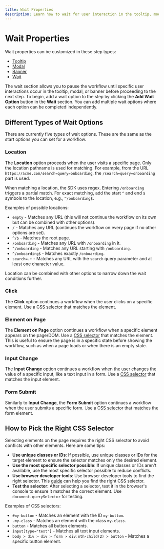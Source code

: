 ```yaml
---
title: Wait Properties
description: Learn how to wait for user interaction in the tooltip, modal, or banner.
---
```


# Wait Properties

Wait properties can be customized in these step types:

- [Tooltip](/step-types/tooltip)
- [Modal](/step-types/modal)
- [Banner](/step-types/banner)
- [Wait](/step-types/wait)

The wait section allows you to pause the workflow until specific user interactions occur in the tooltip, modal, or banner before proceeding to the next step. To begin, add a wait option to the step by clicking the **Add Wait Option** button in the **Wait** section. You can add multiple wait options where each option can be completed independently.

## Different Types of Wait Options

There are currently five types of wait options. These are the same as the start options you can set for a workflow.

### Location

The **Location** option proceeds when the user visits a specific page. Only the location pathname is used for matching. For example, from the URL `https://acme.com/search=query=onboarding`, the `/search=query=onboarding` part is used.

When matching a location, the SDK uses regex. Entering `/onboarding` triggers a partial match. For exact matching, add the start `^` and end `$` symbols to the location, e.g., `^/onboarding$`.

Examples of possible locations:

- `empty` - Matches any URL (this will not continue the workflow on its own but can be combined with other options).
- `/` - Matches any URL (continues the workflow on every page if no other options are set).
- `^/$` - Matches the root page.
- `/onboarding` - Matches any URL with `/onboarding` in it.
- `^/onboarding` - Matches any URL starting with `/onboarding`.
- `^/onboarding$` - Matches exactly `/onboarding`.
- `search=.+` - Matches any URL with the `search` query parameter and at least one character value.

Location can be combined with other options to narrow down the wait conditions further.

### Click

The **Click** option continues a workflow when the user clicks on a specific element. Use a [CSS selector](#how-to-pick-the-right-css-selector) that matches the element.

### Element on Page

The **Element on Page** option continues a workflow when a specific element appears on the page/DOM. Use a [CSS selector](#how-to-pick-the-right-css-selector) that matches the element. This is useful to ensure the page is in a specific state before showing the workflow, such as when a page loads or when there is an empty state.

### Input Change

The **Input Change** option continues a workflow when the user changes the value of a specific input, like a text input in a form. Use a [CSS selector](#how-to-pick-the-right-css-selector) that matches the input element.

### Form Submit

Similarly to **Input Change**, the **Form Submit** option continues a workflow when the user submits a specific form. Use a [CSS selector](#how-to-pick-the-right-css-selector) that matches the form element.

## How to Pick the Right CSS Selector

Selecting elements on the page requires the right CSS selector to avoid conflicts with other elements. Here are some tips:

- **Use unique classes or IDs**: If possible, use unique classes or IDs for the target element to ensure the selector matches only the desired element.
- **Use the most specific selector possible**: If unique classes or IDs aren't available, use the most specific selector possible to reduce conflicts.
- **Use browser developer tools**: Use browser developer tools to find the right selector. This [guide](https://www.scrapingbee.com/tutorials/how-to-extract-css-selectors-using-chrome/) can help you find the right CSS selector.
- **Test the selector**: After selecting a selector, test it in the browser's console to ensure it matches the correct element. Use `document.querySelector` for testing.

Examples of CSS selectors:

- `#my-button` - Matches an element with the ID `my-button`.
- `.my-class` - Matches an element with the class `my-class`.
- `button` - Matches all button elements.
- `input[type="text"]` - Matches all text input elements.
- `body > div > div > form > div:nth-child(2) > button` - Matches a specific button element.
